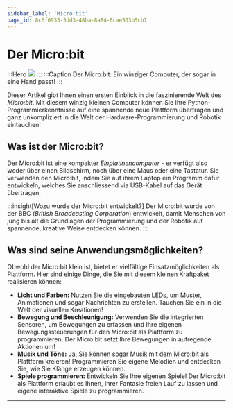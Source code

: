 ```yaml
---
sidebar_label: 'Micro:bit'
page_id: 8c6f0935-5dd3-48ba-8a84-6cae503b5cb7
---
```


# Der Micro:bit

:::Hero ![](./img/microbit_in_hand.jpeg) ::: :::Caption Der Micro:bit: Ein winziger Computer, der sogar in eine Hand passt! :::

Dieser Artikel gibt Ihnen einen ersten Einblick in die faszinierende Welt des _Micro:bit_. Mit diesem winzig kleinen Computer können Sie Ihre Python-Programmierkenntnisse auf eine spannende neue Plattform übertragen und ganz unkompliziert in die Welt der Hardware-Programmierung und Robotik eintauchen!

## Was ist der Micro:bit?

Der Micro:bit ist eine kompakter _Einplatinencomputer_ - er verfügt also weder über einen Bildschirm, noch über eine Maus oder eine Tastatur. Sie verwenden den Micro:bit, indem Sie auf ihrem Laptop ein Programm dafür entwickeln, welches Sie anschliessend via USB-Kabel auf das Gerät übertragen.

:::insight[Wozu wurde der Micro\:bit entwickelt?] Der Micro:bit wurde von der BBC (_British Broadcasting Corporation_) entwickelt, damit Menschen von jung bis alt die Grundlagen der Programmierung und der Robotik auf spannende, kreative Weise entdecken können. :::

## Was sind seine Anwendungsmöglichkeiten?

Obwohl der Micro:bit klein ist, bietet er vielfältige Einsatzmöglichkeiten als Plattform. Hier sind einige Dinge, die Sie mit diesem kleinen Kraftpaket realisieren können:

- **Licht und Farben:** Nutzen Sie die eingebauten LEDs, um Muster, Animationen und sogar Nachrichten zu erstellen. Tauchen Sie ein in die Welt der visuellen Kreationen!
- **Bewegung und Beschleunigung:** Verwenden Sie die integrierten Sensoren, um Bewegungen zu erfassen und Ihre eigenen Bewegungssteuerungen für den Micro:bit als Plattform zu programmieren. Der Micro:bit setzt Ihre Bewegungen in aufregende Aktionen um!
- **Musik und Töne:** Ja, Sie können sogar Musik mit dem Micro:bit als Plattform kreieren! Programmieren Sie eigene Melodien und entdecken Sie, wie Sie Klänge erzeugen können.
- **Spiele programmieren:** Entwickeln Sie Ihre eigenen Spiele! Der Micro:bit als Plattform erlaubt es Ihnen, Ihrer Fantasie freien Lauf zu lassen und eigene interaktive Spiele zu programmieren.

---
